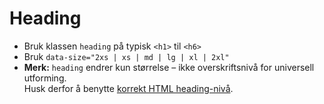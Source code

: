 
<Meta of={stories} />

# Heading

- Bruk klassen `heading` på typisk `<h1>` til `<h6>`
- Bruk `data-size="2xs | xs | md | lg | xl | 2xl"`
- **Merk:** `heading` endrer kun størrelse – ikke overskriftsnivå for universell utforming.<br />Husk derfor å benytte [korrekt HTML heading-nivå](https://www.uutilsynet.no/veiledning/246-overskrifter-og-ledetekster/1253).

<Canvas of={stories.Default} />